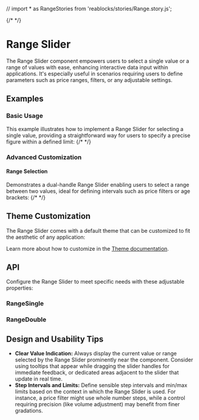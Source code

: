 // import * as RangeStories from 'reablocks/stories/Range.story.js';

{/* <Meta of={RangeStories} /> */}

# Range Slider
The Range Slider component empowers users to select a single value or a range of values with ease, enhancing interactive data input within applications.
It's especially useful in scenarios requiring users to define parameters such as price ranges, filters, or any adjustable settings.
## Examples
### Basic Usage
This example illustrates how to implement a Range Slider for selecting a single value, providing a straightforward way for users to specify a precise figure within a defined limit:
{/* <Canvas sourceState="shown" of={RangeStories.Single}/> */}

### Advanced Customization
#### Range Selection
Demonstrates a dual-handle Range Slider enabling users to select a range between two values, ideal for defining intervals such as price filters or age brackets:
{/* <Canvas sourceState="shown" of={RangeStories.Double} /> */}

## Theme Customization
The Range Slider comes with a default theme that can be customized to fit the aesthetic of any application:

<ThemeRender theme={rangeTheme} />

Learn more about how to customize in the [Theme documentation](/theme/getting-started).

## API
Configure the Range Slider to meet specific needs with these adjustable properties:
### RangeSingle
<PropsTable name="RangeSingle" />

### RangeDouble
<PropsTable name="RangeDouble" />

## Design and Usability Tips

- **Clear Value Indication:** Always display the current value or range selected by the Range Slider prominently near the component. Consider using tooltips that appear while dragging the slider handles for immediate feedback, or dedicated areas adjacent to the slider that update in real time.
- **Step Intervals and Limits:** Define sensible step intervals and min/max limits based on the context in which the Range Slider is used. For instance, a price filter might use whole number steps, while a control requiring precision (like volume adjustment) may benefit from finer gradations.
